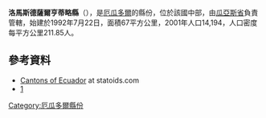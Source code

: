 {{Coord|1|53|S|80|5|W|display=title}}

'''洛馬斯德薩爾亨蒂略縣'''（{{lang-es|Cantón Lomas de Sargentillo}}），是[[厄瓜多爾|厄瓜多爾]]的縣份，位於該國中部，由[[瓜亞斯省|瓜亞斯省]]負責管轄，始建於1992年7月22日，面積67平方公里，2001年人口14,194，人口密度每平方公里211.85人。

==參考資料==
*[http://www.statoids.com/yec.html Cantons of Ecuador] {{Wayback|url=http://www.statoids.com/yec.html |date=20110628180130 }} at statoids.com
*[http://www.ecuadorencifras.gob.ec/resultados/] {{Wayback|url=http://www.ecuadorencifras.gob.ec/resultados/ |date=20170724030253 }}

{{厄瓜多爾縣份}}

[[Category:厄瓜多爾縣份|Category:厄瓜多爾縣份]]


{{Ecuador-geo-stub}}